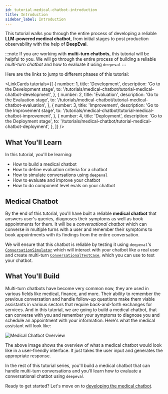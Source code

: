 ```yaml
---
id: tutorial-medical-chatbot-introduction
title: Introduction
sidebar_label: Introduction
---
```



This tutorial walks you through the entire process of developing a reliable **LLM-powered medical chatbot**, from initial stages to post production observability with the help of **DeepEval**.

:::note
If you are working with **multi-turn chatbots**, this tutorial will be helpful to you. We will go through the entire process of building a reliable _multi-turn chatbot_ and how to evaluate it using `deepeval`
:::

Here are the links to jump to different phases of this tutorial: 

<LinkCards
    tutorials={[
        {
            number: 1,
            title: 'Development',
            description: 'Go to the Development stage',
            to: '/tutorials/medical-chatbot/tutorial-medical-chatbot-development',
        },
        {
            number: 2,
            title: 'Evaluation',
            description: 'Go to the Evaluation stage',
            to: '/tutorials/medical-chatbot/tutorial-medical-chatbot-evaluation',
        },
        {
            number: 3,
            title: 'Improvement',
            description: 'Go to the Improvement stage',
            to: '/tutorials/medical-chatbot/tutorial-medical-chatbot-improvement',
        },
        {
            number: 4,
            title: 'Deployment',
            description: 'Go to the Deployment stage',
            to: '/tutorials/medical-chatbot/tutorial-medical-chatbot-deployment',
        },
    ]}
/>

## What You'll Learn

In this tutorial, you'll be learning:

- How to build a medical chatbot
- How to define evaluation criteria for a chatbot
- How to simulate conversations using `deepeval`
- How to evaluate and improve your chatbot
- How to do component level evals on your chatbot

## Medical Chatbot

By the end of this tutorial, you'll have built a reliable **medical chatbot** that answers user's queries, diagnoses their symptoms as well as book appointments for them. It will be a _conversational chatbot_
which can converse in multiple turns with a user and remember their symptoms to book appointments with its findings from the entire conversation.

We will ensure that this chatbot is reliable by testing it using `deepeval`'s [`ConversationSimulator`](https://deepeval.com/docs/conversation-simulator) which will interact with your chatbot like a real user and create multi-turn [`ConversationalTestCase`](https://deepeval.com/docs/evaluation-multiturn-test-cases), which you can use to test your chatbot.

## What You'll Build

Multi-turn chatbots have become very common now, they are used in various fields like medical, finance, and more. Their ability to remember the previous conversation and handle follow-up questions make them viable assistants in various sectors that require back-and-forth exchanges for services. And in this tutorial, we are going to build a medical chatbot, that can converse with you and remember your symptoms to diagnose you and schedule an appointment with your information. 
Here's what the medical assistant will look like:

![Medical Chatbot Overview](./images/tutorials:medical-chatbot:chatbot-overview.png)

The above image shows the overview of what a medical chatbot would look like in a user-friendly interface. It just takes the user input and generates the appropriate response. 

In the rest of this tutorial series, you'll build a medical chatbot that can handle multi-turn conversations and you'll learn how to evaluate a conversational chatbot using `deepeval`

Ready to get started? Let's move on to [developing the medical chatbot](/tutorials/medical-chatbot/tutorial-medical-chatbot-development).